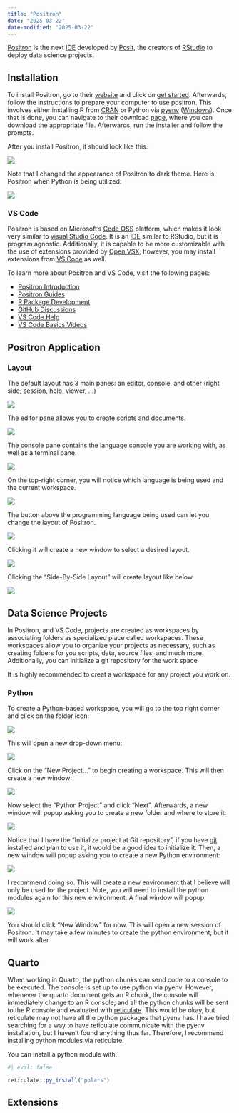 ```yaml
---
title: "Positron"
date: "2025-03-22"
date-modified: "2025-03-22"
---
```


[Positron](https://positron.posit.co/) is the next [IDE](https://en.wikipedia.org/wiki/Integrated_development_environment) developed by [Posit](https://posit.co/), the creators of [RStudio]() to deploy data science projects. 


## Installation

To install Positron, go to their [website](https://positron.posit.co) and click on [get started](https://positron.posit.co/start.html). Afterwards, follow the instructions to prepare your computer to use positron. This involves either installing R from [CRAN](https://cloud.r-project.org/) or Python via [pyenv](https://github.com/pyenv/pyenv) ([Windows](https://github.com/pyenv-win/pyenv-win)). Once that is done, you can navigate to their download [page](https://positron.posit.co/download.html), where you can download the appropriate file. Afterwards, run the installer and follow the prompts.

After you install Positron, it should look like this:

![](img/Screenshot%20From%202024-12-26%2014-35-49.png){fig-alt="An image displaying the Positron IDE, the interpreter is R."}

Note that I changed the appearance of Positron to dark theme. Here is Positron when Python is being utilized:

![](img/Screenshot%20From%202024-12-26%2014-36-00.png){fig-alt="An image displaying the Positron IDE, the interpreter is Python."}


### VS Code

Positron is based on Microsoft's [Code OSS](https://github.com/microsoft/vscode) platform, which makes it look very similar to [visual Studio Code](https://code.visualstudio.com/). It is an [IDE](https://en.wikipedia.org/wiki/Integrated_development_environment) similar to RStudio, but it is program agnostic. Additionally, it is capable to be more customizable with the use of extensions provided by [Open VSX](https://open-vsx.org/); however, you may install extensions from [VS Code](https://marketplace.visualstudio.com/vscode) as well.

To learn more about Positron and VS Code, visit the following pages:

  - [Positron Introduction](https://youtu.be/8uRcB34Hhsw?si=ZbycZdtjZ_cvnOJv)
  - [Positron Guides](https://positron.posit.co/add-to-path.html)
  - [R Package Development](https://blog.stephenturner.us/p/r-package-development-in-positron)
  - [GitHub Discussions](https://github.com/posit-dev/positron/discussions)
  - [VS Code Help](https://code.visualstudio.com/docs/introvideos/basics)
  - [VS Code Basics Videos](https://code.visualstudio.com/docs/getstarted/introvideos)


## Positron Application

### Layout

The default layout has 3 main panes: an editor, console, and other (right side; session, help, viewer, ...)

![](img/gc_21.png){fig-alt="An image displaying the Positron IDE."}


The editor pane allows you to create scripts and documents.

![](img/gc_24.png){fig-alt="An image displaying to editor pane."}

The console pane contains the language console you are working with, as well as a terminal pane.

![](img/gc_26.png){fig-alt="An image displaying the R console."}


On the top-right corner, you will notice which language is being used and the current workspace.

![](img/gc_22.png){fig-alt="An image displaying the language being used and workspace."}


The button above the programming language being used can let you change the layout of Positron.

![](img/gc_28.png){fig-alt="An image indicating how to customize the layout of Positron"}

Clicking it will create a new window to select a desired layout.

![](img/gc_27.png){fig-alt="An image allowing users to change they layout of an Positron"}

Clicking the "Side-By-Side Layout" will create layout like below.

![](img/gc_29.png){fig-alt="An image showing positron with a Side-By-Side Layout."}


## Data Science Projects


In Positron, and VS Code, projects are created as workspaces by associating folders as specialized place called workspaces. These workspaces allow you to organize your projects as necessary, such as creating folders for you scripts, data, source files, and much more. Additionally, you can initialize a git repository for the work space 

It is highly recommended to creat a workspace for any project you work on.

### Python

To create a Python-based workspace, you will go to the top right corner and click on the folder icon:

![](img/Screenshot%20From%202024-12-26%2014-36-21.png)

This will open a new drop-down menu:

![](img/Screenshot%20From%202024-12-26%2014-38-04.png)

Click on the "New Project..." to begin creating a workspace. This will then create a new window:

![](img/Screenshot%20From%202024-12-26%2014-38-21.png)

Now select the "Python Project" and click "Next". Afterwards, a new window will popup asking you to create a new folder and where to store it:

![](img/Screenshot%20From%202024-12-26%2014-38-57.png)

Notice that I have the "Initialize project at Git repository", if you have [git](https://git-scm.com/) installed and plan to use it, it would be a good idea to initialize it. Then, a new window will popup asking you to create a new Python environment:

![](img/Screenshot%20From%202024-12-26%2014-39-29.png)

I recommend doing so. This will create a new environment that I believe will only be used for the project. Note, you will need to install the python modules again for this new environment. A final window will popup:

![](img/Screenshot%20From%202024-12-26%2014-39-50.png)

You should click "New Window" for now. This will open a new session of Positron. It may take a few minutes to create the python environment, but it will work after.

## Quarto

When working in Quarto, the python chunks can send code to a console to be executed. The console is set up to use python via pyenv. However, whenever the quarto document gets an R chunk, the console will immediately change to an R console, and all the python chunks will be sent to the R console and evaluated with [reticulate](https://rstudio.github.io/reticulate/). This would be okay, but reticulate may not have all the python packages that pyenv has. I have tried searching for a way to have reticulate communicate with the pyenv installation, but I haven't found anything thus far. Therefore, I recommend installing python modules via reticulate.

You can install a python module with:

```r
#| eval: false

reticulate::py_install("polars")
```


## Extensions


